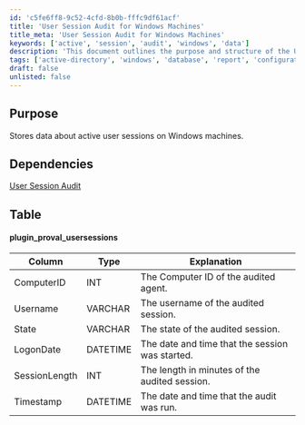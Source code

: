 ```yaml
---
id: 'c5fe6ff8-9c52-4cfd-8b0b-fffc9df61acf'
title: 'User Session Audit for Windows Machines'
title_meta: 'User Session Audit for Windows Machines'
keywords: ['active', 'session', 'audit', 'windows', 'data']
description: 'This document outlines the purpose and structure of the User Session Audit for Windows machines, detailing the data stored about active user sessions and the dependencies required for its implementation.'
tags: ['active-directory', 'windows', 'database', 'report', 'configuration']
draft: false
unlisted: false
---
```

## Purpose

Stores data about active user sessions on Windows machines.

## Dependencies

[User Session Audit](https://proval.itglue.com/DOC-5078775-8010962)

## Table

#### plugin_proval_usersessions

| Column        | Type     | Explanation                                      |
|---------------|----------|--------------------------------------------------|
| ComputerID    | INT      | The Computer ID of the audited agent.           |
| Username      | VARCHAR  | The username of the audited session.             |
| State         | VARCHAR  | The state of the audited session.                |
| LogonDate     | DATETIME | The date and time that the session was started.  |
| SessionLength  | INT      | The length in minutes of the audited session.    |
| Timestamp     | DATETIME | The date and time that the audit was run.        |












